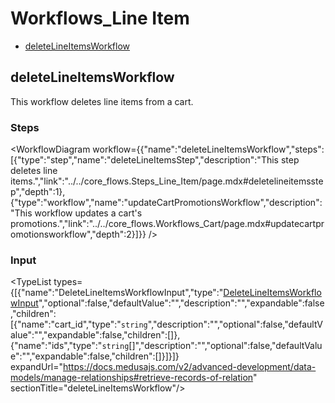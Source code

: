 
# Workflows\_Line Item

- [deleteLineItemsWorkflow](../../../modules/core_flows/page.mdx#deletelineitemsworkflow)

## deleteLineItemsWorkflow

This workflow deletes line items from a cart.

### Steps

<WorkflowDiagram workflow={{"name":"deleteLineItemsWorkflow","steps":[{"type":"step","name":"deleteLineItemsStep","description":"This step deletes line items.","link":"../../core_flows.Steps_Line_Item/page.mdx#deletelineitemsstep","depth":1},{"type":"workflow","name":"updateCartPromotionsWorkflow","description":"This workflow updates a cart's promotions.","link":"../../core_flows.Workflows_Cart/page.mdx#updatecartpromotionsworkflow","depth":2}]}} />

### Input

<TypeList types={[{"name":"DeleteLineItemsWorkflowInput","type":"[DeleteLineItemsWorkflowInput](../../types/core_flows.DeleteLineItemsWorkflowInput/page.mdx)","optional":false,"defaultValue":"","description":"","expandable":false,"children":[{"name":"cart_id","type":"`string`","description":"","optional":false,"defaultValue":"","expandable":false,"children":[]},{"name":"ids","type":"`string`[]","description":"","optional":false,"defaultValue":"","expandable":false,"children":[]}]}]} expandUrl="https://docs.medusajs.com/v2/advanced-development/data-models/manage-relationships#retrieve-records-of-relation" sectionTitle="deleteLineItemsWorkflow"/>
